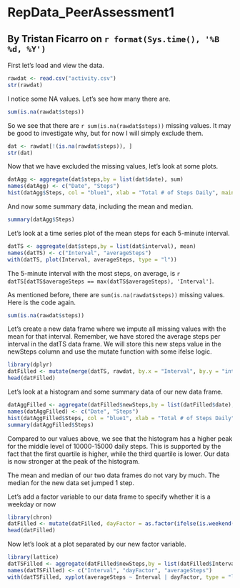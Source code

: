 
# RepData_PeerAssessment1
## By Tristan Ficarro on `r format(Sys.time(), '%B %d, %Y')`

First let's load and view the data.

```r
rawdat <- read.csv("activity.csv")
str(rawdat)
```

I notice some NA values. Let's see how many there are.

```r
sum(is.na(rawdat$steps))
```

So we see that there are `r sum(is.na(rawdat$steps))` missing values. It may be good to investigate why, but for now I will simply exclude them.

```r
dat <- rawdat[!(is.na(rawdat$steps)), ]
str(dat)
```

Now that we have excluded the missing values, let's look at some plots.
```r
datAgg <- aggregate(dat$steps,by = list(dat$date), sum)
names(datAgg) <- c("Date", "Steps")
hist(datAgg$Steps, col = "blue1", xlab = "Total # of Steps Daily", main = "Number of Daily Steps")
```

And now some summary data, including the mean and median.
```r
summary(datAgg$Steps)
```

Let's look at a time series plot of the mean steps for each 5-minute interval.
```r
datTS <- aggregate(dat$steps,by = list(dat$interval), mean)
names(datTS) <- c("Interval", "averageSteps")
with(datTS, plot(Interval, averageSteps, type = "l"))
```

The 5-minute interval with the most steps, on average, is `r datTS[datTS$averageSteps == max(datTS$averageSteps), 'Interval']`.

As mentioned before, there are `sum(is.na(rawdat$steps))` missing values. Here is the code again.
```r
sum(is.na(rawdat$steps))
```

Let's create a new data frame where we impute all missing values with the mean for that interval. Remember, we have stored the average steps per interval in the datTS data frame. We will store this new steps value in the newSteps column and use the mutate function with some ifelse logic.
``` r
library(dplyr)
datFilled <- mutate(merge(datTS, rawdat, by.x = "Interval", by.y = "interval"), newSteps = ifelse(is.na(steps), averageSteps, steps))
head(datFilled)
```

Let's look at a histogram and some summary data of our new data frame.
```r
datAggFilled <- aggregate(datFilled$newSteps,by = list(datFilled$date), sum)
names(datAggFilled) <- c("Date", "Steps")
hist(datAggFilled$Steps, col = "blue1", xlab = "Total # of Steps Daily", main = "Number of Daily Steps")
summary(datAggFilled$Steps)
```

Compared to our values above, we see that the histogram has a higher peak for the middle level of 10000-15000 daily steps. This is supported by the fact that the first quartile is higher, while the third quartile is lower. Our data is now stronger at the peak of the histogram.

The mean and median of our two data frames do not vary by much. The median for the new data set jumped 1 step.

Let's add a factor variable to our data frame to specify whether it is a weekday or now
```r
library(chron)
datFilled <- mutate(datFilled, dayFactor = as.factor(ifelse(is.weekend(as.Date(datFilled$date)), "Weekend", "Weekday")))
head(datFilled)
```

Now let's look at a plot separated by our new factor variable.
```r
library(lattice)
datTSFilled <- aggregate(datFilled$newSteps,by = list(datFilled$Interval, datFilled$dayFactor), mean)
names(datTSFilled) <- c("Interval", "dayFactor", "averageSteps")
with(datTSFilled, xyplot(averageSteps ~ Interval | dayFactor, type = "l", layout = c(1,2)))
```